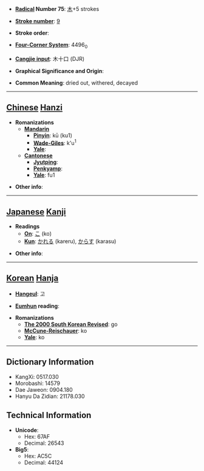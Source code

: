* '''[[Wiktionary:Chinese radical index| Radical]] Number 75''': [[Wiktionary:Chinese radical index 木|木]]+5 strokes

* '''[[Wiktionary:Chinese total strokes index|Stroke number]]''': [[Wiktionary:Chinese total strokes index 9|9]]

* '''Stroke order''': 

* '''[[Wiktionary:Chinese four corner index|Four-Corner System]]''': 4496<sub>0</sub>

* '''[[Wiktionary:Chinese Cangjie index|Cangjie input]]''': 木十口 (DJR)

* '''Graphical Significance and Origin''': 

* '''Common Meaning''': dried out, withered, decayed

----

== [[Chinese]] [[Hanzi]] ==

* '''Romanizations'''
** '''[[Mandarin]]'''
*** '''[[Pinyin]]''': kū (ku1)
*** '''[[Wade-Giles]]''': k'u<sup>1</sup>
*** '''[[Yale]]''': 
** '''[[Cantonese]]'''
*** '''[[Jyutping]]''':
*** '''[[Penkyamp]]''': 
*** '''[[Yale]]''': fu1

* '''Other info''': 

----

== [[Japanese]] [[Kanji]] ==

* '''Readings'''
** '''[[On]]''': [[こ]] (ko)
** '''[[Kun]]''': [[かれる]] (kareru), [[からす]] (karasu)

* '''Other info''':  

----

== [[Korean]] [[Hanja]] ==

* '''[[Hangeul]]''': 고

* '''[[Eumhun]] reading''': 

* '''Romanizations'''
** '''[[The 2000 South Korean Revised Romanization|The 2000 South Korean Revised]]''': go
** '''[[McCune-Reischauer]]''': ko
** '''[[Yale]]''': ko

----

== Dictionary Information ==

* KangXi: 0517.030
* Morobashi: 14579
* Dae Jaweon: 0904.180
* Hanyu Da Zidian: 21178.030

== Technical Information ==

* '''Unicode''':
** Hex: 67AF
** Decimal: 26543
* '''Big5''':
** Hex: AC5C
** Decimal: 44124